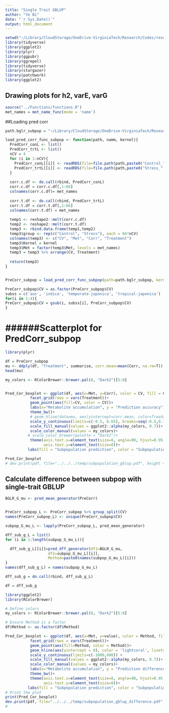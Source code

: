 ```yaml
---
title: "Single Trait GBLUP"
author: "Ye Bi"
date: "`r Sys.Date()`"
output: html_document
---
```


```r
setwd("~/Library/CloudStorage/OneDrive-VirginiaTech/Research/Codes/research/RiceUNLMetabolites/GBLUP4Met/Githubs/GBLUP4Met")
library(tidyverse)
library(ggplot2)
library(plyr)
library(ggpubr)
library(ggrepel)
library(tidyverse)
library(stargazer)
library(patchwork)
library(ggplot2)
```

## Drawing plots for h2, varE, varG
```r
source("../Functions/functions.R")
met_names = met_name_func(mode = 'name')
```

##Loading pred corr 
```r
path.bglr_subpop = "~/Library/CloudStorage/OneDrive-VirginiaTech/Research/Codes/research/RiceUNLMetabolites/GBLUP4Met/outputs/GBLUP_subpopulation"

load_pred_corr_func_subpop <- function(path, namm, kernel){
  PredCorr_conL <- list()
  PredCorr_trtL <- list()
  nCV = 4
  for (i in 1:nCV){
    PredCorr_conL[[i]] <- readRDS(file=file.path(path,paste0("Control_",namm,"cv_",i,".RDS")))
    PredCorr_trtL[[i]] <- readRDS(file=file.path(path,paste0("Stress_",namm,"cv_",i,".RDS")))
  }
  
  corr.c.df <- do.call(rbind, PredCorr_conL)
  corr.c.df = corr.c.df[,1:66]
  colnames(corr.c.df)= met_names
  
  corr.t.df <- do.call(rbind, PredCorr_trtL)
  corr.t.df = corr.t.df[,1:66]
  colnames(corr.t.df) = met_names
  
  temp1 <- reshape2::melt(corr.c.df)
  temp2 <- reshape2::melt(corr.t.df)
  temp3 <- rbind.data.frame(temp1,temp2)
  temp3$group <- rep(c("Control", "Stress"), each = 66*nCV)
  colnames(temp3) <- c("CV", "Met", "Corr", "Treatment")
  temp3$Kernel = kernel
  temp3$Met = factor(temp3$Met, levels = met_names)
  temp3 = temp3 %>% arrange(CV, Treatment)
  
  return(temp3)
}


PreCorr_subpop = load_pred_corr_func_subpop(path=path.bglr_subpop, kernel = "subpop", namm='bglr_')

PreCorr_subpop$CV = as.factor(PreCorr_subpop$CV)
subss = c('aus', 'indica', 'temperate-japonica', 'tropical-japonica')
for(i in 1:4){
PreCorr_subpop$CV = gsub(i, subss[i], PreCorr_subpop$CV)
}
```


# ######Scatterplot for PredCorr_subpop
```r
library(plyr)

df = PreCorr_subpop
mu <- ddply(df, "Treatment", summarise, corr.mean=mean(Corr, na.rm=T))
head(mu)

my_colors <- RColorBrewer::brewer.pal(8, "Dark2")[5:8]


Pred_Cor_boxplot <- ggplot(df, aes(x=Met, y=Corr), color = CV, fill = CV) + 
           facet_grid(rows = vars(Treatment))+
           geom_point(aes(fill=CV, color = CV))+
           labs(x="Metabolite accumulation", y = "Prediction accuracy") +
           theme_bw()+
           # geom_hline(data=mu, aes(yintercept=corr.mean, color=Treatment), linetype='solid', linewidth = 1)+
           scale_y_continuous(limits=c(-0.5, 0.65), breaks=seq(-0.5,0.7,0.2)) +
           scale_fill_manual(values = ggplot2::alpha(my_colors, 0.7))+
           scale_color_manual(values = my_colors)+
          # scale_color_brewer(palette = "Dark2")+
           theme(axis.text.x=element_text(size=8, angle=90, hjust=0.95, vjust=0.2),
                 axis.text.y=element_text(size=8))+
          labs(fill = "Subpopulation prediction", color = "Subpopulation prediction") 

Pred_Cor_boxplot
# dev.print(pdf, file="../../../temp/subpopulation_gblup.pdf", height = 6, width = 10)
```

## Calculate difference between subpop with single-trait GBLUP
```r
BGLR_G_mu <- pred_mean_generator(PreCorr)


PreCorr_subpop_L <- PreCorr_subpop %>% group_split(CV)
names(PreCorr_subpop_L) <- unique(PreCorr_subpop$CV)

subpop_G_mu_L <- lapply(PreCorr_subpop_L, pred_mean_generator)
```


```r
dff_sub_g_L = list()
for (i in 1:length(subpop_G_mu_L)){

  dff_sub_g_L[[i]]=pred_dff_generator(df1=BGLR_G_mu, 
                   df2=subpop_G_mu_L[[i]], 
                   Method=paste0(names(subpop_G_mu_L)[i]))
}
names(dff_sub_g_L) = names(subpop_G_mu_L)

dff_sub_g = do.call(rbind, dff_sub_g_L)

df = dff_sub_g

```


```r
library(ggplot2)
library(RColorBrewer)

# Define colors
my_colors <- RColorBrewer::brewer.pal(8, "Dark2")[5:8]

# Ensure Method is a factor
df$Method <- as.factor(df$Method)

Pred_Cor_boxplot <- ggplot(df, aes(x=Met, y=value), color = Method, fill = Method) + 
           facet_grid(rows = vars(Treatment))+
           geom_point(aes(fill=Method, color = Method))+
           geom_hline(aes(yintercept = 0), color = 'lightcoral', linetype = 'solid', linewidth = 0.5, alpha = 0.7) + 
           scale_y_continuous(limits=c(-1000,600)) +
           scale_fill_manual(values = ggplot2::alpha(my_colors, 0.7))+
           scale_color_manual(values = my_colors)+
           labs(x="Metabolite accumulation", y = "Prediction difference (%)") +
           theme_bw()+
           theme(axis.text.x=element_text(size=8, angle=90, hjust=0.95, vjust=0.2),
                 axis.text.y=element_text(size=8))+
          labs(fill = "Subpopulation prediction", color = "Subpopulation prediction") 
# Print the plot
print(Pred_Cor_boxplot)
dev.print(pdf, file="../../../temp/subpopulation_gblup_difference.pdf", height = 6, width = 10)
# 
```




